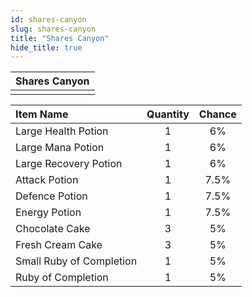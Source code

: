 ```yaml
---
id: shares-canyon
slug: shares-canyon
title: "Shares Canyon"
hide_title: true
---
```



| Shares Canyon |
| :------------: |
| <MapIcon iconId="135"/> |

|Item Name|Quantity|Chance|
|:--|:-:|:-:|
| <ItemIcon iconId="1004" height="32" /> Large Health Potion|1|6%|
| <ItemIcon iconId="1007" height="32" /> Large Mana Potion|1|6%|
| <ItemIcon iconId="1010" height="32" /> Large Recovery Potion|1|6%|
| <ItemIcon iconId="1246" height="32" /> Attack Potion|1|7.5%|
| <ItemIcon iconId="1247" height="32" /> Defence Potion|1|7.5%|
| <ItemIcon iconId="1248" height="32" /> Energy Potion|1|7.5%|
| <ItemIcon iconId="1534" height="32" /> Chocolate Cake|3|5%|
| <ItemIcon iconId="2286" height="32" /> Fresh Cream Cake|3|5%|
| <ItemIcon iconId="2601" height="32" /> Small Ruby of Completion|1|5%|
| <ItemIcon iconId="2597" height="32" /> Ruby of Completion|1|5%|

